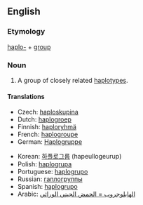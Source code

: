 ==English==

===Etymology===

[[haplo-]] + [[group]]

===Noun===
{{en-noun}}
{{wikipedia}}
# {{genetics}} A group of closely related [[haplotype]]s.

====Translations====
{{trans-top|group of haplotypes}}
*Czech: [[haploskupina]]
*Dutch: [[haplogroep]]
*Finnish: [[haploryhmä]]
*French: [[haplogroupe]]
*German: [[Haplogruppe]] {{f}}
{{trans-mid}}
*Korean: [[하플로그룹]] (hapeullogeurup)
*Polish: [[haplogrupa]]
*Portuguese: [[haplogrupo]]
*Russian: [[гаплогруппы]]
*Spanish: [[haplogrupo]]
*Arabic: [[الهابلوجروب = الحمض الجيني الوراثي]]
{{trans-bottom}}